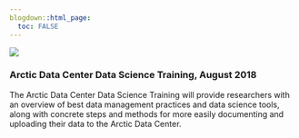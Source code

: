 ```yaml
---
blogdown::html_page:
  toc: FALSE
---
```


![](/Users/meyer/Documents/Arctic-data-center-training/static/images/logo-w-title_2x.png)


### Arctic Data Center Data Science Training, August 2018

The Arctic Data Center Data Science Training will provide researchers with an overview of best data management practices and data science tools, along with concrete steps and methods for more easily documenting and uploading their data to the Arctic Data Center.
